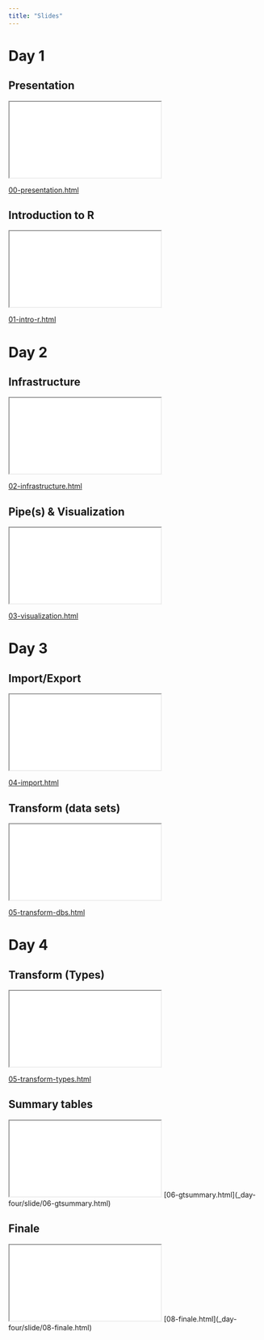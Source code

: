 ```yaml
---
title: "Slides"
---
```


# Day 1

::: panel-tabset
## Presentation

::: center
```{=html}
<iframe class="slide-deck" src="_day-one/slide/00-presentation.html"></iframe>
```
[00-presentation.html](_day-one/slide/00-presentation.html)
:::

## Introduction to R

::: center
```{=html}
<iframe class="slide-deck" src="_day-one/slide/01-intro-r.html"></iframe>
```
[01-intro-r.html](_day-one/slide/01-intro-r.html)

:::

:::




# Day 2

::: panel-tabset
## Infrastructure

::: center
```{=html}
<iframe class="slide-deck" src="_day-two/slide/02-infrastructure.html"></iframe>
```
[02-infrastructure.html](_day-two/slide/02-infrastructure.html)

:::

## Pipe(s) & Visualization

::: {.center}
```{=html}
<iframe class="slide-deck" src="_day-two/slide/03-visualization.html"></iframe>
```
[03-visualization.html](_day-two/slide/03-visualization.html)
:::
:::


# Day 3

::: panel-tabset

## Import/Export

::: {.center}
```{=html}
<iframe class="slide-deck" src="_day-three/slide/04-import.html"></iframe>
```
[04-import.html](_day-three/slide/04-import.html)
:::

## Transform (data sets)

::: {.center}
```{=html}
<iframe class="slide-deck" src="_day-three/slide/05-transform-dbs.html"></iframe>
```
[05-transform-dbs.html](_day-three/slide/05-transform-dbs.html)
:::
:::


# Day 4

::: panel-tabset
## Transform (Types)

::: {.center}
```{=html}
<iframe class="slide-deck" src="_day-three/slide/05-transform-types.html"></iframe>
```
[05-transform-types.html](_day-three/slide/05-transform-types.html)
:::


## Summary tables

::: {.center}
```{=html}
<iframe class="slide-deck" src="_day-four/slide/06-gtsummary.html"></iframe>
[06-gtsummary.html](_day-four/slide/06-gtsummary.html)
```
:::

<!-- ## Communicate -->

<!-- ::: {.center} -->
<!-- ```{=html} -->
<!-- <iframe class="slide-deck" src="_day-four/slide/07-quarto.html"></iframe> -->
<!-- [07-quarto.html](_day-four/slide/07-quarto.html) -->
<!-- ``` -->
<!-- ::: -->

## Finale

::: {.center}
```{=html}
<iframe class="slide-deck" src="_day-four/slide/08-finale.html"></iframe>
[08-finale.html](_day-four/slide/08-finale.html)
```
:::

:::

